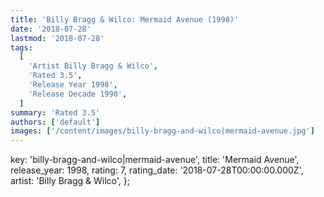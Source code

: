 ```yaml
---
title: 'Billy Bragg & Wilco: Mermaid Avenue (1998)'
date: '2018-07-28'
lastmod: '2018-07-28'
tags:
  [
    'Artist Billy Bragg & Wilco',
    'Rated 3.5',
    'Release Year 1998',
    'Release Decade 1990',
  ]
summary: 'Rated 3.5'
authors: ['default']
images: ['/content/images/billy-bragg-and-wilco|mermaid-avenue.jpg']
---
```


  key: 'billy-bragg-and-wilco|mermaid-avenue',
  title: 'Mermaid Avenue',
  release_year: 1998,
  rating: 7,
  rating_date: '2018-07-28T00:00:00.000Z',
  artist: 'Billy Bragg & Wilco',
};

<MusicRating data={data} />
